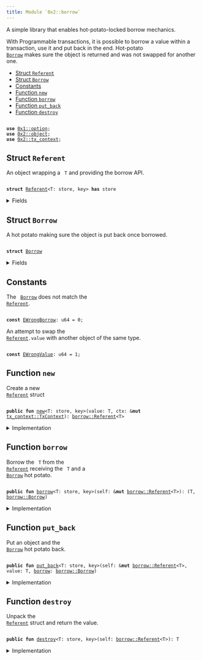 ```yaml
---
title: Module `0x2::borrow`
---
```


A simple library that enables hot-potato-locked borrow mechanics.

With Programmable transactions, it is possible to borrow a value within
a transaction, use it and put back in the end. Hot-potato <code>
<a href="borrow.md#0x2_borrow_Borrow">Borrow</a></code> makes
sure the object is returned and was not swapped for another one.


-  [Struct `Referent`](#0x2_borrow_Referent)
-  [Struct `Borrow`](#0x2_borrow_Borrow)
-  [Constants](#@Constants_0)
-  [Function `new`](#0x2_borrow_new)
-  [Function `borrow`](#0x2_borrow_borrow)
-  [Function `put_back`](#0x2_borrow_put_back)
-  [Function `destroy`](#0x2_borrow_destroy)


<pre><code>
<b>use</b> <a href="../move-stdlib/option.md#0x1_option">0x1::option</a>;
<b>use</b> <a href="object.md#0x2_object">0x2::object</a>;
<b>use</b> <a href="tx_context.md#0x2_tx_context">0x2::tx_context</a>;
</code></pre>



<Link id="0x2_borrow_Referent"></Link>

## Struct `Referent`

An object wrapping a <code>
T</code> and providing the borrow API.


<pre><code>
<b>struct</b> <a href="borrow.md#0x2_borrow_Referent">Referent</a>&lt;T: store, key&gt; <b>has</b> store
</code></pre>



<details>
<summary>Fields</summary>


<dl>
<dt>
<code>
id: <b>address</b></code>
</dt>
<dd>

</dd>
<dt>
<code>
value: <a href="../move-stdlib/option.md#0x1_option_Option">option::Option</a>&lt;T&gt;</code>
</dt>
<dd>

</dd>
</dl>


</details>

<Link id="0x2_borrow_Borrow"></Link>

## Struct `Borrow`

A hot potato making sure the object is put back once borrowed.


<pre><code>
<b>struct</b> <a href="borrow.md#0x2_borrow_Borrow">Borrow</a>
</code></pre>



<details>
<summary>Fields</summary>


<dl>
<dt>
<code>
ref: <b>address</b></code>
</dt>
<dd>

</dd>
<dt>
<code>
obj: <a href="object.md#0x2_object_ID">object::ID</a></code>
</dt>
<dd>

</dd>
</dl>


</details>

<Link id="@Constants_0"></Link>

## Constants


<Link id="0x2_borrow_EWrongBorrow"></Link>

The <code>
<a href="borrow.md#0x2_borrow_Borrow">Borrow</a></code> does not match the <code>
<a href="borrow.md#0x2_borrow_Referent">Referent</a></code>.


<pre><code>
<b>const</b> <a href="borrow.md#0x2_borrow_EWrongBorrow">EWrongBorrow</a>: u64 = 0;
</code></pre>



<Link id="0x2_borrow_EWrongValue"></Link>

An attempt to swap the <code>
<a href="borrow.md#0x2_borrow_Referent">Referent</a>.value</code> with another object of the same type.


<pre><code>
<b>const</b> <a href="borrow.md#0x2_borrow_EWrongValue">EWrongValue</a>: u64 = 1;
</code></pre>



<Link id="0x2_borrow_new"></Link>

## Function `new`

Create a new <code>
<a href="borrow.md#0x2_borrow_Referent">Referent</a></code> struct


<pre><code>
<b>public</b> <b>fun</b> <a href="borrow.md#0x2_borrow_new">new</a>&lt;T: store, key&gt;(value: T, ctx: &<b>mut</b> <a href="tx_context.md#0x2_tx_context_TxContext">tx_context::TxContext</a>): <a href="borrow.md#0x2_borrow_Referent">borrow::Referent</a>&lt;T&gt;
</code></pre>



<details>
<summary>Implementation</summary>


<pre><code>
<b>public</b> <b>fun</b> <a href="borrow.md#0x2_borrow_new">new</a>&lt;T: key + store&gt;(value: T, ctx: &<b>mut</b> TxContext): <a href="borrow.md#0x2_borrow_Referent">Referent</a>&lt;T&gt; \{
    <a href="borrow.md#0x2_borrow_Referent">Referent</a> \{
        id: <a href="tx_context.md#0x2_tx_context_fresh_object_address">tx_context::fresh_object_address</a>(ctx),
        value: <a href="../move-stdlib/option.md#0x1_option_some">option::some</a>(value)
    }
}
</code></pre>



</details>

<Link id="0x2_borrow_borrow"></Link>

## Function `borrow`

Borrow the <code>
T</code> from the <code>
<a href="borrow.md#0x2_borrow_Referent">Referent</a></code> receiving the <code>
T</code> and a <code>
<a href="borrow.md#0x2_borrow_Borrow">Borrow</a></code>
hot potato.


<pre><code>
<b>public</b> <b>fun</b> <a href="borrow.md#0x2_borrow">borrow</a>&lt;T: store, key&gt;(self: &<b>mut</b> <a href="borrow.md#0x2_borrow_Referent">borrow::Referent</a>&lt;T&gt;): (T, <a href="borrow.md#0x2_borrow_Borrow">borrow::Borrow</a>)
</code></pre>



<details>
<summary>Implementation</summary>


<pre><code>
<b>public</b> <b>fun</b> <a href="borrow.md#0x2_borrow">borrow</a>&lt;T: key + store&gt;(self: &<b>mut</b> <a href="borrow.md#0x2_borrow_Referent">Referent</a>&lt;T&gt;): (T, <a href="borrow.md#0x2_borrow_Borrow">Borrow</a>) \{
    <b>let</b> value = self.value.extract();
    <b>let</b> id = <a href="object.md#0x2_object_id">object::id</a>(&value);

    (value, <a href="borrow.md#0x2_borrow_Borrow">Borrow</a> \{
        ref: self.id,
        obj: id
    })
}
</code></pre>



</details>

<Link id="0x2_borrow_put_back"></Link>

## Function `put_back`

Put an object and the <code>
<a href="borrow.md#0x2_borrow_Borrow">Borrow</a></code> hot potato back.


<pre><code>
<b>public</b> <b>fun</b> <a href="borrow.md#0x2_borrow_put_back">put_back</a>&lt;T: store, key&gt;(self: &<b>mut</b> <a href="borrow.md#0x2_borrow_Referent">borrow::Referent</a>&lt;T&gt;, value: T, <a href="borrow.md#0x2_borrow">borrow</a>: <a href="borrow.md#0x2_borrow_Borrow">borrow::Borrow</a>)
</code></pre>



<details>
<summary>Implementation</summary>


<pre><code>
<b>public</b> <b>fun</b> <a href="borrow.md#0x2_borrow_put_back">put_back</a>&lt;T: key + store&gt;(self: &<b>mut</b> <a href="borrow.md#0x2_borrow_Referent">Referent</a>&lt;T&gt;, value: T, <a href="borrow.md#0x2_borrow">borrow</a>: <a href="borrow.md#0x2_borrow_Borrow">Borrow</a>) \{
    <b>let</b> <a href="borrow.md#0x2_borrow_Borrow">Borrow</a> \{ ref, obj } = <a href="borrow.md#0x2_borrow">borrow</a>;

    <b>assert</b>!(<a href="object.md#0x2_object_id">object::id</a>(&value) == obj, <a href="borrow.md#0x2_borrow_EWrongValue">EWrongValue</a>);
    <b>assert</b>!(self.id == ref, <a href="borrow.md#0x2_borrow_EWrongBorrow">EWrongBorrow</a>);
    self.value.fill(value);
}
</code></pre>



</details>

<Link id="0x2_borrow_destroy"></Link>

## Function `destroy`

Unpack the <code>
<a href="borrow.md#0x2_borrow_Referent">Referent</a></code> struct and return the value.


<pre><code>
<b>public</b> <b>fun</b> <a href="borrow.md#0x2_borrow_destroy">destroy</a>&lt;T: store, key&gt;(self: <a href="borrow.md#0x2_borrow_Referent">borrow::Referent</a>&lt;T&gt;): T
</code></pre>



<details>
<summary>Implementation</summary>


<pre><code>
<b>public</b> <b>fun</b> <a href="borrow.md#0x2_borrow_destroy">destroy</a>&lt;T: key + store&gt;(self: <a href="borrow.md#0x2_borrow_Referent">Referent</a>&lt;T&gt;): T \{
    <b>let</b> <a href="borrow.md#0x2_borrow_Referent">Referent</a> \{ id: _, value } = self;
    value.destroy_some()
}
</code></pre>



</details>
